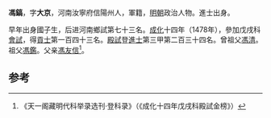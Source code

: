 '''馮鎬'''，字'''大京'''，河南汝寧府信陽州人，軍籍，[[明朝|明朝]]政治人物。進士出身。

早年出身國子生，后进河南鄉試第七十三名。[[成化|成化]]十四年（1478年），參加戊戌科[[會試|會試]]，得[[貢士|貢士]]第一百四十三名。[[殿試|殿試]]登[[進士|進士]]第三甲第二百三十四名。曾祖父[[馮清|馮清]]。祖父[[馮鑑|馮鑑]]。父亲[[馮友信|馮友信]]<ref>《天一阁藏明代科举录选刊·登科录》（《成化十四年戊戌科殿試金榜》）</ref>。

==参考==
{{reflist}}
{{明朝人物小作品}}
{{成化十四年戊戌科殿試金榜}}